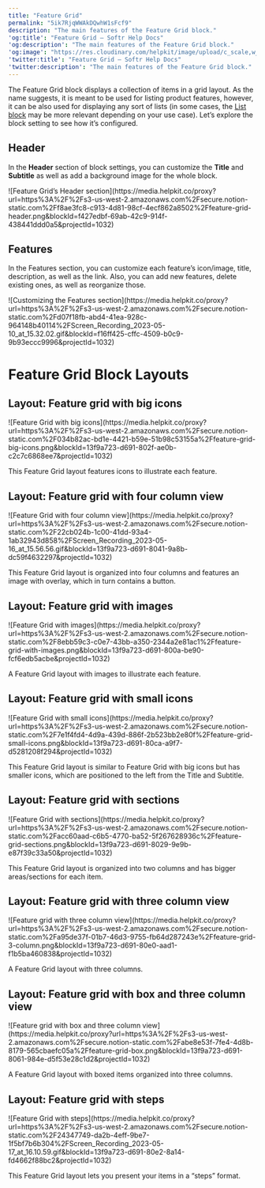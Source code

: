 ```yaml
---
title: "Feature Grid"
permalink: "5ik7RjqWWAkDQwhW1sFcf9"
description: "The main features of the Feature Grid block."
'og:title': "Feature Grid – Softr Help Docs"
'og:description': "The main features of the Feature Grid block."
'og:image': "https://res.cloudinary.com/helpkit/image/upload/c_scale,w_700,q_auto/v1674219840/softrdocs_meta_OG_Image_Url_258f31c013.png"
'twitter:title': "Feature Grid – Softr Help Docs"
'twitter:description': "The main features of the Feature Grid block."
---
```

The Feature Grid block displays a collection of items in a grid layout. As the name suggests, it is meant to be used for listing product features, however, it can be also used for displaying any sort of lists (in some cases, the [List block](/building-blocks/vikC2AWEpQGkZd4jGyoVxo/list-block/pQhPYuA28VXr5tLLFBcbCU) may be more relevant depending on your use case). Let’s explore the block setting to see how it’s configured.

## Header

In the **Header** section of block settings, you can customize the **Title** and **Subtitle** as well as add a background image for the whole block.
<Frame caption="Feature Grid’s Header section">![Feature Grid’s Header section](https://media.helpkit.co/proxy?url=https%3A%2F%2Fs3-us-west-2.amazonaws.com%2Fsecure.notion-static.com%2Ff8ae3fc8-c913-4d81-98cf-4ecf862a8502%2Ffeature-grid-header.png&blockId=f427edbf-69ab-42c9-914f-438441ddd0a5&projectId=1032)</Frame>

## Features

In the Features section, you can customize each feature’s icon/image, title, description, as well as the link. Also, you can add new features, delete existing ones, as well as reorganize those.
<Frame caption="Customizing the Features section">![Customizing the Features section](https://media.helpkit.co/proxy?url=https%3A%2F%2Fs3-us-west-2.amazonaws.com%2Fsecure.notion-static.com%2Fd07f18fb-abd4-41ea-928c-964148b40114%2FScreen_Recording_2023-05-10_at_15.32.02.gif&blockId=f16ff425-cffc-4509-b0c9-9b93eccc9996&projectId=1032)</Frame>

# Feature Grid Block Layouts

## Layout: **Feature grid with big icons**
<Frame caption="Feature Grid with big icons">![Feature Grid with big icons](https://media.helpkit.co/proxy?url=https%3A%2F%2Fs3-us-west-2.amazonaws.com%2Fsecure.notion-static.com%2F034b82ac-bd1e-4421-b59e-51b98c53155a%2Ffeature-grid-big-icons.png&blockId=13f9a723-d691-802f-ae0b-c2c7c6868ee7&projectId=1032)</Frame>

This Feature Grid layout features icons to illustrate each feature.

## Layout: Feature grid with four column view
<Frame caption="Feature Grid with four column view">![Feature Grid with four column view](https://media.helpkit.co/proxy?url=https%3A%2F%2Fs3-us-west-2.amazonaws.com%2Fsecure.notion-static.com%2F22cb024b-1c00-41dd-93a4-1ab32943d858%2FScreen_Recording_2023-05-16_at_15.56.56.gif&blockId=13f9a723-d691-8041-9a8b-dc59f4632297&projectId=1032)</Frame>

This Feature Grid layout is organized into four columns and features an image with overlay, which in turn contains a button.

## Layout: Feature grid with images
<Frame caption="Feature Grid with images">![Feature Grid with images](https://media.helpkit.co/proxy?url=https%3A%2F%2Fs3-us-west-2.amazonaws.com%2Fsecure.notion-static.com%2F8ebb59c3-c0e7-43bb-a350-2344a2e81ac1%2Ffeature-grid-with-images.png&blockId=13f9a723-d691-800a-be90-fcf6edb5acbe&projectId=1032)</Frame>

A Feature Grid layout with images to illustrate each feature.

## Layout: Feature grid with small icons
<Frame caption="Feature Grid with small icons">![Feature Grid with small icons](https://media.helpkit.co/proxy?url=https%3A%2F%2Fs3-us-west-2.amazonaws.com%2Fsecure.notion-static.com%2F7e1f4fd4-4d9a-439d-886f-2b523bb2e80f%2Ffeature-grid-small-icons.png&blockId=13f9a723-d691-80ca-a9f7-d5281208f294&projectId=1032)</Frame>

This Feature Grid layout is similar to Feature Grid with big icons but has smaller icons, which are positioned to the left from the Title and Subtitle.

## Layout: Feature grid with sections
<Frame caption="Feature Grid with sections">![Feature Grid with sections](https://media.helpkit.co/proxy?url=https%3A%2F%2Fs3-us-west-2.amazonaws.com%2Fsecure.notion-static.com%2Facc60aad-c6b5-4770-ba52-5f267628936c%2Ffeature-grid-sections.png&blockId=13f9a723-d691-8029-9e9b-e87f39c33a50&projectId=1032)</Frame>

This Feature Grid layout is organized into two columns and has bigger areas/sections for each item.

## Layout: Feature grid with three column view
<Frame caption="Feature grid with three column view">![Feature grid with three column view](https://media.helpkit.co/proxy?url=https%3A%2F%2Fs3-us-west-2.amazonaws.com%2Fsecure.notion-static.com%2Fa95de37f-01b7-46d3-9755-fb64d287243e%2Ffeature-grid-3-column.png&blockId=13f9a723-d691-80e0-aad1-f1b5ba460838&projectId=1032)</Frame>

A Feature Grid layout with three columns.

## Layout: Feature grid with box and three column view
<Frame caption="Feature grid with box and three column view">![Feature grid with box and three column view](https://media.helpkit.co/proxy?url=https%3A%2F%2Fs3-us-west-2.amazonaws.com%2Fsecure.notion-static.com%2Fabe8e53f-7fe4-4d8b-8179-565cbaefc05a%2Ffeature-grid-box.png&blockId=13f9a723-d691-8061-984e-d5f53e28c1d2&projectId=1032)</Frame>

A Feature Grid layout with boxed items organized into three columns.

## Layout: Feature grid with steps
<Frame caption="Feature Grid with steps">![Feature Grid with steps](https://media.helpkit.co/proxy?url=https%3A%2F%2Fs3-us-west-2.amazonaws.com%2Fsecure.notion-static.com%2F24347749-da2b-4eff-9be7-1f5bf7b6b304%2FScreen_Recording_2023-05-17_at_16.10.59.gif&blockId=13f9a723-d691-80e2-8a14-fd4662f88bc2&projectId=1032)</Frame>

This Feature Grid layout lets you present your items in a “steps” format.